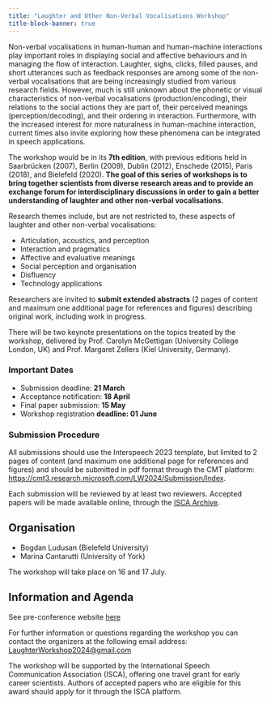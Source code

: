 ```yaml
---
title: "Laughter and Other Non-Verbal Vocalisations Workshop"
title-block-banner: true
---
```


Non-verbal vocalisations in human-human and human-machine interactions play important roles in displaying social and affective behaviours and in managing the flow of interaction. Laughter, sighs, clicks, filled pauses, and short utterances such as feedback responses are among some of the non-verbal vocalisations that are being increasingly studied from various research fields. However, much is still unknown about the phonetic or visual characteristics of non-verbal vocalisations (production/encoding), their relations to the social actions they are part of, their perceived meanings (perception/decoding), and their ordering in interaction. Furthermore, with the increased interest for more naturalness in human-machine interaction, current times also invite exploring how these phenomena can be integrated in speech applications.

The workshop would be in its **7th edition**, with previous editions held in Saarbrücken (2007), Berlin (2009), Dublin (2012), Enschede (2015), Paris (2018), and Bielefeld (2020). **The goal of this series of workshops is to bring together scientists from diverse research areas and to provide an exchange forum for interdisciplinary discussions in order to gain a better understanding of laughter and other non-verbal vocalisations.**

Research themes include, but are not restricted to, these aspects of laughter and other non-verbal vocalisations:

- Articulation, acoustics, and perception
- Interaction and pragmatics
- Affective and evaluative meanings
- Social perception and organisation
- Disfluency
- Technology applications

Researchers are invited to **submit extended abstracts** (2 pages of content and maximum one additional page for references and figures) describing original work, including work in progress.

There will be two keynote presentations on the topics treated by the workshop, delivered by Prof. Carolyn McGettigan (University College London, UK) and Prof. Margaret Zellers (Kiel University, Germany).

### Important Dates

- Submission deadline: **21 March**
- Acceptance notification: **18 April**
- Final paper submission: **15 May**
- Workshop registration **deadline: 01 June**

### Submission Procedure

All submissions should use the Interspeech 2023 template, but limited to 2 pages of content (and maximum one additional page for references and figures) and should be submitted in pdf format through the CMT platform: [https://cmt3.research.microsoft.com/LW2024/Submission/Index](https://cmt3.research.microsoft.com/LW2024/Submission/Index).

Each submission will be reviewed by at least two reviewers. Accepted papers will be made available online, through the [ISCA Archive](https://www.isca-archive.org/).

## Organisation

- Bogdan Ludusan (Bielefeld University)
- Marina Cantarutti (University of York)

The workshop will take place on 16 and 17 July.

## Information and Agenda

See pre-conference website [here](https://www.uni-bielefeld.de/fakultaeten/linguistik-literaturwissenschaft/forschung/fachbereich/phonetik/laughter-workshop-2024/)

For further information or questions regarding the workshop you can contact the organizers at the following email address: [LaughterWorkshop2024@gmail.com](mailto:LaughterWorkshop2024@gmail.com) 

The workshop will be supported by the International Speech Communication Association (ISCA), offering one travel grant for early career scientists. Authors of accepted papers who are eligible for this award should apply for it through the ISCA platform.